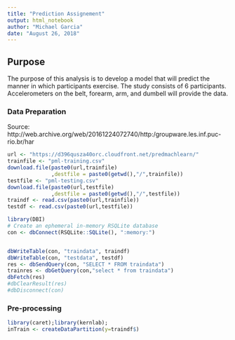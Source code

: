 ```yaml
---
title: "Prediction Assignement"
output: html_notebook
author: "Michael Garcia"
date: "August 26, 2018"
---
```


## Purpose
The purpose of this analysis is to develop a model that will predict the
manner in which participants exercise. The study consists of 6 participants.
Accelerometers on the belt, forearm, arm, and dumbell will provide the data.


### Data Preparation

Source: http://web.archive.org/web/20161224072740/http:/groupware.les.inf.puc-rio.br/har

```r
url <- "https://d396qusza40orc.cloudfront.net/predmachlearn/"
trainfile <- "pml-training.csv"
download.file(paste0(url,trainfile)
              ,destfile = paste0(getwd(),"/",trainfile))
testfile <- "pml-testing.csv"
download.file(paste0(url,testfile)
              ,destfile = paste0(getwd(),"/",testfile))
traindf <- read.csv(paste0(url,trainfile))
testdf <- read.csv(paste0(url,testfile))


```

```r
library(DBI)
# Create an ephemeral in-memory RSQLite database
con <- dbConnect(RSQLite::SQLite(), ":memory:")


dbWriteTable(con, "traindata", traindf)
dbWriteTable(con, "testdata", testdf)
res <- dbSendQuery(con, "SELECT * FROM traindata")
trainres <- dbGetQuery(con,"select * from traindata")
dbFetch(res)
#dbClearResult(res)
#dbDisconnect(con) 
```


### Pre-processing

```r
library(caret);library(kernlab);
inTrain <- createDataPartition(y=traindf$)

```
